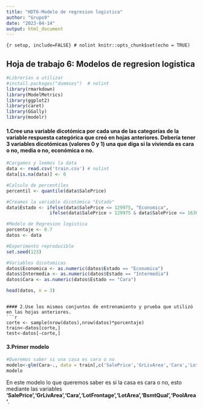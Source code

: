 ```yaml
---
title: "HDT6-Modelo de regresion logistica"
author: "Grupo9"
date: "2023-04-14"
output: html_document
---
```



```{r setup, include=FALSE} # nolint
knitr::opts_chunk$set(echo = TRUE)
```

## Hoja de trabajo 6: Modelos de regresion logistica

```r
#Librerías a utilizar
#install.packages("dummies")  # nolint
library(rmarkdown)
library(ModelMetrics)
library(ggplot2)
library(caret)
library(GGally)
library(modelr)
```


#### 1.Cree una variable dicotómica por cada una de las categorías de la variable respuesta categórica que creó en hojas anteriores. Debería tener 3 variables dicotómicas (valores 0 y 1) una que diga si la vivienda es cara o no, media o no, económica o no.
```r
#Cargamos y leemos la data
data <- read.csv('train.csv') # nolint
data[is.na(data)] <- 0

#Calculo de percentiles
percentil <- quantile(data$SalePrice)

#Creamos la variable dicotómica "Estado"
data$Estado <- ifelse(data$SalePrice <= 129975, "Economica",
                ifelse(data$SalePrice > 129975 & data$SalePrice <= 163000, "Intermedia", "Cara")) # nolint

#Modelo de Regresion logistica
porcentaje <- 0.7
datos <- data

#Experimento reproducible
set.seed(123)

#Variables dicotomicas
datos$Economica <- as.numeric(datos$Estado == "Economica")
datos$Intermedia <- as.numeric(datos$Estado == "Intermedia")
datos$Cara <- as.numeric(datos$Estado == "Cara")

head(datos, n = 3)
```



```

#### 2.Use los mismos conjuntos de entrenamiento y prueba que utilizó en las hojas anteriores.
```r
corte <- sample(nrow(datos),nrow(datos)*porcentaje)
train<-datos[corte,]
test<-datos[-corte,]
```

#### 3.Primer modelo

```r
#Queremos saber si una casa es cara o no
modelo<-glm(Cara~., data = train[,c('SalePrice','GrLivArea','Cara','LotFrontage','LotArea','BsmtQual','PoolArea')],family = binomial(), maxit=100)
modelo
```
En este modelo lo que queremos saber es si la casa es cara o no, esto mediante las variables **'SalePrice','GrLivArea','Cara','LotFrontage','LotArea','BsmtQual','PoolArea'**.

